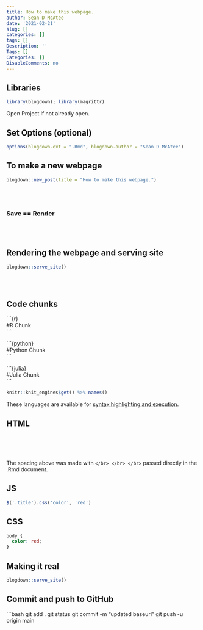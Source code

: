 ---
title: How to make this webpage.
author: Sean D McAtee
date: '2021-02-21'
slug: []
categories: []
tags: []
Description: ''
Tags: []
Categories: []
DisableComments: no
---

## Libraries
```{r}
library(blogdown); library(magrittr)
```

Open Project if not already open.

## Set Options (optional)
```{r eval=FALSE}
options(blogdown.ext = ".Rmd", blogdown.author = "Sean D McAtee")
```


## To make a new webpage
```{r eval=FALSE}
blogdown::new_post(title = "How to make this webpage.")
```

</br> </br>

### Save == Render

</br> </br>

## Rendering the webpage and serving site
```{r eval=FALSE}
blogdown::serve_site()
```

</br></br>


## Code chunks

\```{r}  
#R Chunk  
\```  

\```{python}  
#Python Chunk  
\```  

\```{julia}  
#Julia Chunk  
\```  


```{r}
knitr::knit_engines$get() %>% names()
```

These languages are available for [syntax highlighting and execution](https://bookdown.org/yihui/rmarkdown/language-engines.html).

## HTML

</br> </br> </br>

The spacing above was made with `</br> </br> </br>` passed directly in the .Rmd document.

## JS

```{js, eval=FALSE, echo=TRUE}
$('.title').css('color', 'red')
```

## CSS

```{css, eval=FALSE, echo=TRUE}
body {
  color: red;
}
```


## Making it real
```{r eval=FALSE}
blogdown::serve_site()
```

## Commit and push to GitHub

```{bash eval=FALSE, echo=TRUE}
git add .
git status
git commit -m "updated baseurl"
git push -u origin main